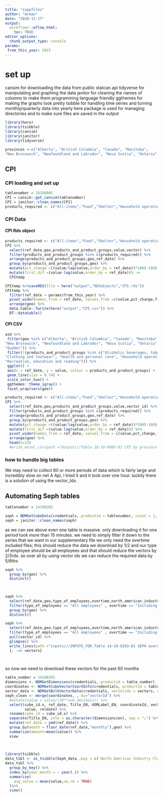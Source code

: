 ```yaml
---
title: "suppfiles"
author: "Arman"
date: "2020-11-17"
output:
  workflowr::wflow_html:
    toc: TRUE
editor_options:
  chunk_output_type: console
params: 
 from_this_year: 2015
---
```


# set up

cansim for downloading the data from public statcan api tidyverse for manipulating and graphing the data janitor for cleaning the names of columns to make them programming language friendly ggthemes for making the graphs look pretty tsibble for handling time series and turning monthly/quarterly data into yearly here package is used for managing directories and to make sure files are saved in the output

```r
library(here)
library(tsibble)
library(cansim)
library(janitor)
library(tidyverse)

provinces <-c("Alberta", "British Columbia", "Canada", "Manitoba", 
"New Brunswick", "Newfoundland and Labrador", "Nova Scotia", "Ontario", "Prince Edward Island","Quebec")

```

## CPI
### CPI loading and set up

```r

tablenumber = 18100005
CPI = cansim::get_cansim(tablenumber)
CPI = janitor::clean_names(CPI)
products_required <- c("All-items","Food","Shelter","Household operations, furnishings and equipment", "Clothing and footwear","Transportation","Health and personal care","Recreation, education and reading","Alcoholic beverages, tobacco products and recreational cannabis","Goods","Services")
```
### CPI Data

#### CPI Rds object
```r
products_required <- c("All-items","Food","Shelter","Household operations, furnishings and equipment", "Clothing and footwear","Transportation","Health and personal care","Recreation, education and reading","Alcoholic beverages, tobacco products and recreational cannabis","Goods","Services")
CPI %>% 
  select(ref_date,geo,products_and_product_groups,value,vector) %>% 
  filter(products_and_product_groups %in% c(products_required)) %>% 
  arrange(products_and_product_groups,geo,ref_date) %>% 
  group_by(products_and_product_groups,geo) %>%
  mutate(pct_change =((value/lag(value,order_by = ref_date))*100)-100) %>% 
  mutate(first_dif =(value-lag(value,order_by = ref_date))) ->
  CPItemp

CPItemp %>%saveRDS(file = here("output","RDSobjects","CPI.rds")) 
CPItemp %>%
  filter(ref_date > params$from_this_year) %>%
  pivot_wider(names_from = ref_date, values_from =c(value,pct_change,first_dif))%>%
  arrange(geo) %>% 
  data.table::fwrite(here("output","CPI.csv")) %>%
  DT::datatable()

```
#### CPI CSV 

```r
asd %>%
 filter(geo %in% c("Alberta", "British Columbia", "Canada", "Manitoba", 
"New Brunswick", "Newfoundland and Labrador", "Nova Scotia", "Ontario", "Prince Edward Island", 
"Quebec")) %>%
 filter(!(products_and_product_groups %in% c("Alcoholic beverages, tobacco products and recreational cannabis", 
"Clothing and footwear", "Health and personal care", "Household operations, furnishings and equipment", 
"Recreation, education and reading"))) %>%
 ggplot() +
 aes(x = ref_date, y = value, colour = products_and_product_groups) +
 geom_line(size = 0.74) +
 scale_color_hue() +
 ggthemes::theme_igray() +
 facet_wrap(vars(geo))
```

```r
products_required <- c("All-items","Food","Shelter","Household operations, furnishings and equipment", "Clothing and footwear","Transportation","Health and personal care","Recreation, education and reading","Alcoholic beverages, tobacco products and recreational cannabis","Goods","Services")
CPI %>% 
  select(ref_date,geo,products_and_product_groups,value,vector_id) %>% 
  filter(products_and_product_groups %in% c(products_required)) %>%
  arrange(products_and_product_groups,geo,ref_date) %>%
  group_by(products_and_product_groups,geo) %>%
  mutate(pct_change =((value/lag(value,order_by = ref_date))*100)-100) %>% 
  mutate(first_dif =(value-lag(value,order_by = ref_date))) %>%
  pivot_wider(names_from = ref_date, values_from = c(value,pct_change,first_dif)) %>% 
  arrange(geo) %>% 
  head(n=12) 
  #write_excel_csv(path ="Output///Table 18-10-0005-01 CPI by province product groups.csv")


```

### how to handle big tables

We may need to collect 60 or more periods of data which is fairly large and incredibly slow on net A Api, I tried it and it took over one hour. luckily there is a solution of using the vector\_Ids.

## Automating Seph tables

```r

tablenumber = 14100203

seph = NDMGetCubeData(credentials, productid = tablenumber, count = 1, version = 0, French = FALSE)
seph = janitor::clean_names(seph)
```

as we can see above even one table is massive. only downloading it for one period took more than 15 minutes. we need to simply filter it down to the series that we want in our supplementary file we only need the overtime included files; this should reduce the data we download by 1/2 and our type of employee should be all employees and that should reduce the vectors by 2/3rds. so over all by using vector ids we can reduce the required data by 5/6ths

```r
seph %>% 
  group_by(geo) %>% 
  distinct()
    
  
```

```r
seph %>%
  select(ref_date,geo,type_of_employees,overtime,north_american_industry_classification_system_naics,vector_id,value) %>% 
  filter(type_of_employees == "All employees" , overtime == "Including overtime") %>%
  group_by(geo) %>% 
  distinct() 
```

```r
seph %>%
  select(ref_date,geo,type_of_employees,overtime,north_american_industry_classification_system_naics,vector_id,value) %>% 
  filter(type_of_employees == "All employees" , overtime == "Including overtime") %>%
  pull(vector_id) %>% 
  glimpse() %>% 
  write_lines(path ="inputs///INPUTS_FOR_Table 14-10-0203-01 SEPH average weekly earnings by all industry all prov and canada.csv") %>%
  {. ->> vectors}

  
```

so now we need to download these vectors for the past 60 months

```r
table_number = 14100201
dimensions <- NDMGetDimensions(credentials, productid = table_number)
coordinates <- NDMGetCubeVectorCoordInfo(credentials, productid = table_number)
vector_data <- NDMGetBulkVectorData(credentials, vectorids = vectors, count = 6)
seph_clean <- merge(coordinates, , by="vectorId") %>%
  #mutate(value = value/(10**num_decimals)) %>%
  select(cube_id.x, ref_date, Title_EN, UOMLabel_EN, coordinateId, vectorId, 
         value, reldate) %>%
  rename(cube_id = cube_id.x) %>%
  separate(Title_EN, into = as.character(dimensions$en), sep = ";") %>%
  mutate(ref_date = ymd(ref_date)) %>%
  group_by(month = floor_date(ref_date,"monthly"),geo) %>%
  summarize(amount=mean(value)) %>%
  view
  
  
```

```r
library(tsibble)
data_tsbl <- as_tsibble(Seph_data ,key = c(`North American Industry Classification System (NAICS)`,geo))
data_tsbl %>%
  group_by_key() %>%
  index_by(year_month = ~ year(.)) %>%
  summarise(
    avg_value = mean(value,na.rm = TRUE)
  )%>%
  view()
```

